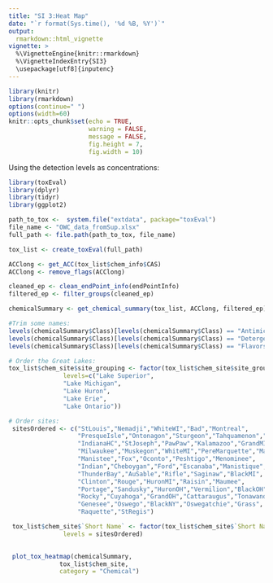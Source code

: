 ```yaml
---
title: "SI 3:Heat Map"
date: "`r format(Sys.time(), '%d %B, %Y')`"
output: 
  rmarkdown::html_vignette
vignette: >
  %\VignetteEngine{knitr::rmarkdown}
  %\VignetteIndexEntry{SI3}
  \usepackage[utf8]{inputenc}
---
```



```r
library(knitr)
library(rmarkdown)
options(continue=" ")
options(width=60)
knitr::opts_chunk$set(echo = TRUE,
                      warning = FALSE,
                      message = FALSE,
                      fig.height = 7,
                      fig.width = 10)
```

Using the detection levels as concentrations:


```r
library(toxEval)
library(dplyr)
library(tidyr)
library(ggplot2)

path_to_tox <-  system.file("extdata", package="toxEval")
file_name <- "OWC_data_fromSup.xlsx"
full_path <- file.path(path_to_tox, file_name)

tox_list <- create_toxEval(full_path)

ACClong <- get_ACC(tox_list$chem_info$CAS)
ACClong <- remove_flags(ACClong)

cleaned_ep <- clean_endPoint_info(endPointInfo)
filtered_ep <- filter_groups(cleaned_ep)

chemicalSummary <- get_chemical_summary(tox_list, ACClong, filtered_ep)

#Trim some names:
levels(chemicalSummary$Class)[levels(chemicalSummary$Class) == "Antimicrobial Disinfectants"] <- "Antimicrobial"
levels(chemicalSummary$Class)[levels(chemicalSummary$Class) == "Detergent Metabolites"] <- "Detergent"
levels(chemicalSummary$Class)[levels(chemicalSummary$Class) == "Flavors and Fragrances"] <- "Flavor/Fragrance"

# Order the Great Lakes:
tox_list$chem_site$site_grouping <- factor(tox_list$chem_site$site_grouping,
               levels=c("Lake Superior",
               "Lake Michigan",
               "Lake Huron",
               "Lake Erie",
               "Lake Ontario"))

# Order sites:
 sitesOrdered <- c("StLouis","Nemadji","WhiteWI","Bad","Montreal",
                   "PresqueIsle","Ontonagon","Sturgeon","Tahquamenon","Burns",
                   "IndianaHC","StJoseph","PawPaw","Kalamazoo","GrandMI",
                   "Milwaukee","Muskegon","WhiteMI","PereMarquette","Manitowoc",
                   "Manistee","Fox","Oconto","Peshtigo","Menominee",
                   "Indian","Cheboygan","Ford","Escanaba","Manistique",
                   "ThunderBay","AuSable","Rifle","Saginaw","BlackMI",
                   "Clinton","Rouge","HuronMI","Raisin","Maumee",
                   "Portage","Sandusky","HuronOH","Vermilion","BlackOH",
                   "Rocky","Cuyahoga","GrandOH","Cattaraugus","Tonawanda",
                   "Genesee","Oswego","BlackNY","Oswegatchie","Grass",
                   "Raquette","StRegis")

 tox_list$chem_site$`Short Name` <- factor(tox_list$chem_site$`Short Name`,
               levels = sitesOrdered)

   
 plot_tox_heatmap(chemicalSummary,
              tox_list$chem_site,
              category = "Chemical")

```